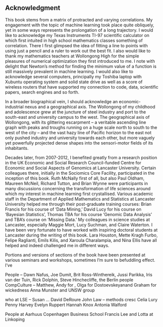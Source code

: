## Acknowledgment
\label{ch:acknowledgment}

This book stems from a matrix of  protracted and varying correlations. My engagement with the topic of machine learning took place quite obliquely, yet in some ways represents the prolongation of a long trajectory. I would like to acknowledge my Texas Instruments TI-97 scientific calculator on which first intuited in high school mathematics classes something of correlation. There I first glimpsed the idea of fitting a line to points with using just a pencil and a ruler to work out the best fit. I also would like to thank my mathematics teachers at Wollongong High for the simple pleasures of numerical optimization they first introduced to me. I note with delight that Newton's method for finding the minimum value of a function is still  massively prevalent in machine learning. I would also like to acknowledge several computers, principally my Toshiba laptop with Xubuntu operating system and solid state drive as well as a score of wireless routers that have supported my connection to code, data, scientific papers, search engines and so forth. 

In a broader biographical vein,  I should acknowledge an economic-industrial nexus and a geographical axis. The Wollongong of my childhood and adolescence grew at the juncture of steel industry and port to the south-east and university campus to the west. The geographical axis of Wollongong, with its glittering escarpment -- a veritable ascending line graph with peaks and troughs running on a huge scale north to south to the west of the city -- and the vast hazy line of Pacific horizon to the east not only pushed industry and university towards each other, but more vaguely yet powerfully projected dense shapes into the sensori-motor fields of its inhabitants. 

Decades later, from 2007-2012, I benefited greatly from a research position in the UK Economic and Social Research Council-funded Centre for Economic and Social Aspects of Genomics at Lancaster University. Certain colleagues there, initially in the Sociomics Core Facility, participated in the inception of this  book. Ruth McNally first of all, but also Paul Oldham, Maureen McNeil, Richard Tutton, and Brian Wynne were participants in many discussions concerning the transformation of life sciences around which my interest in machine learning first crystallised. Various academic staff in the Department of Applied Mathematics and Statistics at Lancaster University helped me through their post-graduate training courses: Brian Francis for his course of 'Data Mining,' David Lucy for his course on 'Bayesian Statistics', Thomas TBA for his course 'Genomic Data Analysis' and TBA's course on 'Missing Data.' My colleagues in science studies at Lancaster, especially Maggie Mort, Lucy Suchman, and Claire Waterton.  I have been very fortunate to have worked with inspiring doctoral students at Lancaster during the writing of this book. Lara Houston, Mette Kragh Furbo, Felipe Raglianti, Emils Kilis, and Xaroula Charalampia, and Nina Ellis have all helped and indeed challenged me in different ways. 

Portions and versions of sections of the book have been presented at various seminars and workshops, sometimes I'm sure to befuddling effect. I've 


People -- Dawn Nafus, Joe Dumit, Brit Ross-Winthereik, Jussi Parikka, Iris van der Tuin, Rick Dolphin, Steve Hinchecliffe, the Berlin people
CompCulture -- Matthew, Andy for , Olga for Dostoevskeyanand Graham for wickedness
Anna Munster and UNSW group

who at LSE -- Susan ... 
David DeRoure
John Law -- methods cresc
Celia Lury
Penny Harvey
Evelyn Ruppert
Hannah Knox
Antonia Walford

People at Aarhuus
Copenhagen Business School
Francis Lee and Lotta at Linkoping

